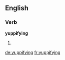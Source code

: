 ==English==

===Verb===
'''yuppifying'''

# {{present participle of|yuppify}}

[[de:yuppifying]]
[[fr:yuppifying]]